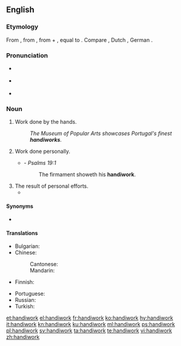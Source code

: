 ==English==

===Etymology===
From {{etyl|enm|en}} {{m|enm|handiwerc}}, from {{etyl|ang|en}} {{m|ang|handġeweorc||work done by hand, creation}}, from {{m|ang|hand||hand}} + {{m|ang|ġeweorc||work}}, equal to {{compound|hand|work|lang=en}}. Compare {{cog|stq|Hondwierk}}, Dutch {{m|nl|handwerk}}, German {{m|de|Handwerk}}.

===Pronunciation===
* {{a|RP}} {{IPA|/ˈhændiˌwɜːk/|lang=en}}
* {{a|GenAm}} {{IPA|/ˈhændiˌwɝk/|lang=en}}
* {{audio|en-us-handiwork.ogg|Audio (US)|lang=en}}

===Noun===
{{en-noun|-|s}}

# Work done by the hands.
#: ''The Museum of Popular Arts showcases Portugal's finest '''handiworks'''.''
# Work done personally.
#* {{rfdate}} - ''Psalms 19:1''
#*: The firmament showeth his '''handiwork'''.
# The result of personal efforts.
#* {{quote-journal|year=2004|month=Fall|volume=28|issue=1|page=119-168|Title=The Antidiscrimination Eighth Amendment|author=Laurence Claus|journal=Harvard Journal of Law & Public Policy|passage=As a primary architect of the draft Constitution that emerged from Philadelphia in 1787, Madison substantially bore the burden of defending his '''handiwork''' in his home state.}}

====Synonyms====
* {{sense|work done by the hands}} {{l|en|handwork}}

====Translations====
{{trans-top|work done by the hands}}
* Bulgarian: {{t+|bg|ръкоделие|n}}
* Chinese:
*: Cantonese: {{t|yue|手工|tr=sau2 gung1|sc=Hani}}
*: Mandarin: {{t+|cmn|手工|tr=shǒugōng|sc=Hani}}
* Finnish: {{t+|fi|käsityö}}
{{trans-mid}}
* Portuguese: {{t|pt|[[trabalho]] [[manual]]|m}}
* Russian: {{t|ru|ручная рабо́та}}
* Turkish: {{t+|tr|el işi}}
{{trans-bottom}}

[[et:handiwork]]
[[el:handiwork]]
[[fr:handiwork]]
[[ko:handiwork]]
[[hy:handiwork]]
[[it:handiwork]]
[[kn:handiwork]]
[[ku:handiwork]]
[[ml:handiwork]]
[[ps:handiwork]]
[[pl:handiwork]]
[[sv:handiwork]]
[[ta:handiwork]]
[[te:handiwork]]
[[vi:handiwork]]
[[zh:handiwork]]